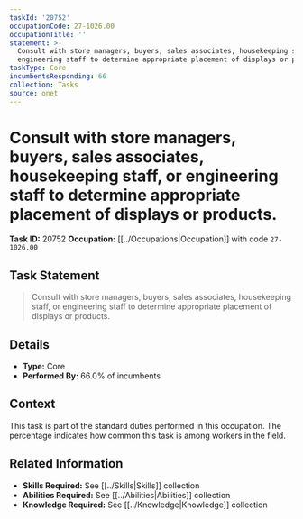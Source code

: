 ```yaml
---
taskId: '20752'
occupationCode: 27-1026.00
occupationTitle: ''
statement: >-
  Consult with store managers, buyers, sales associates, housekeeping staff, or
  engineering staff to determine appropriate placement of displays or products.
taskType: Core
incumbentsResponding: 66
collection: Tasks
source: onet
---
```

# Consult with store managers, buyers, sales associates, housekeeping staff, or engineering staff to determine appropriate placement of displays or products.

**Task ID:** 20752
**Occupation:** [[../Occupations|Occupation]] with code `27-1026.00`

## Task Statement

> Consult with store managers, buyers, sales associates, housekeeping staff, or engineering staff to determine appropriate placement of displays or products.

## Details

- **Type:** Core
- **Performed By:** 66.0% of incumbents

## Context

This task is part of the standard duties performed in this occupation. The percentage indicates how common this task is among workers in the field.

## Related Information

- **Skills Required:** See [[../Skills|Skills]] collection
- **Abilities Required:** See [[../Abilities|Abilities]] collection
- **Knowledge Required:** See [[../Knowledge|Knowledge]] collection
